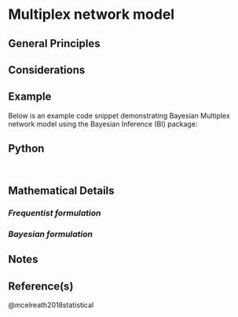 # Multiplex network model

## General Principles

## Considerations
::: callout-caution 
:::

## Example
Below is an example code snippet demonstrating Bayesian  Multiplex network model using the Bayesian Inference (BI) package:

::: {.panel-tabset group="language"}
## Python
``` python
```

``` R
```
:::

## Mathematical Details

### *Frequentist formulation*

### *Bayesian formulation*


## Notes
::: callout-note

:::

## Reference(s)

@mcelreath2018statistical
